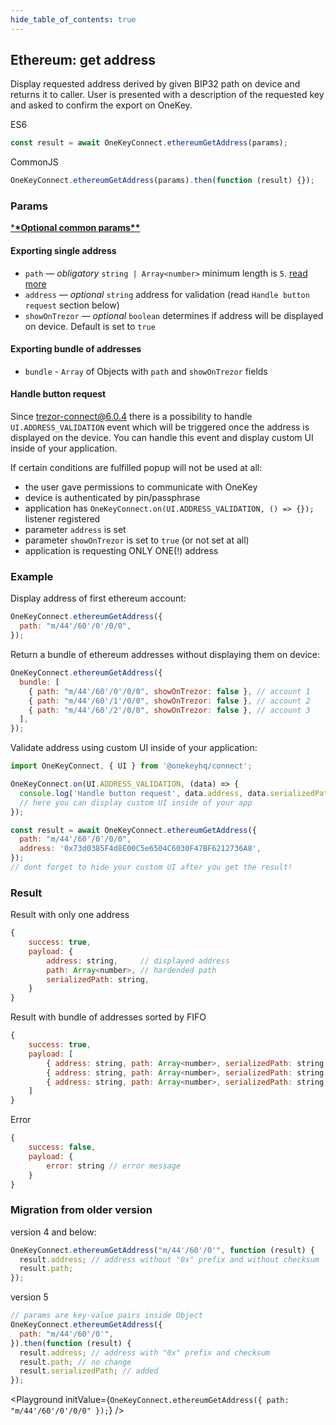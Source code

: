 ```yaml
---
hide_table_of_contents: true
---
```



## Ethereum: get address

Display requested address derived by given BIP32 path on device and returns it to caller. User is presented with a description of the requested key and asked to confirm the export on OneKey.

ES6

```javascript
const result = await OneKeyConnect.ethereumGetAddress(params);
```

CommonJS

```javascript
OneKeyConnect.ethereumGetAddress(params).then(function (result) {});
```

### Params

[\***\*Optional common params\*\***](./commonParams)

#### Exporting single address

- `path` — _obligatory_ `string | Array<number>` minimum length is `5`. [read more](./path)
- `address` — _optional_ `string` address for validation (read `Handle button request` section below)
- `showOnTrezor` — _optional_ `boolean` determines if address will be displayed on device. Default is set to `true`

#### Exporting bundle of addresses

- `bundle` - `Array` of Objects with `path` and `showOnTrezor` fields

#### Handle button request

Since trezor-connect@6.0.4 there is a possibility to handle `UI.ADDRESS_VALIDATION` event which will be triggered once the address is displayed on the device. You can handle this event and display custom UI inside of your application.

If certain conditions are fulfilled popup will not be used at all:

- the user gave permissions to communicate with OneKey
- device is authenticated by pin/passphrase
- application has `OneKeyConnect.on(UI.ADDRESS_VALIDATION, () => {});` listener registered
- parameter `address` is set
- parameter `showOnTrezor` is set to `true` (or not set at all)
- application is requesting ONLY ONE(!) address

### Example

Display address of first ethereum account:

```javascript
OneKeyConnect.ethereumGetAddress({
  path: "m/44'/60'/0'/0/0",
});
```

Return a bundle of ethereum addresses without displaying them on device:

```javascript
OneKeyConnect.ethereumGetAddress({
  bundle: [
    { path: "m/44'/60'/0'/0/0", showOnTrezor: false }, // account 1
    { path: "m/44'/60'/1'/0/0", showOnTrezor: false }, // account 2
    { path: "m/44'/60'/2'/0/0", showOnTrezor: false }, // account 3
  ],
});
```

Validate address using custom UI inside of your application:

```javascript
import OneKeyConnect, { UI } from '@onekeyhq/connect';

OneKeyConnect.on(UI.ADDRESS_VALIDATION, (data) => {
  console.log('Handle button request', data.address, data.serializedPath);
  // here you can display custom UI inside of your app
});

const result = await OneKeyConnect.ethereumGetAddress({
  path: "m/44'/60'/0'/0/0",
  address: '0x73d0385F4d8E00C5e6504C6030F47BF6212736A8',
});
// dont forget to hide your custom UI after you get the result!
```

### Result

Result with only one address

```javascript
{
    success: true,
    payload: {
        address: string,     // displayed address
        path: Array<number>, // hardended path
        serializedPath: string,
    }
}
```

Result with bundle of addresses sorted by FIFO

```javascript
{
    success: true,
    payload: [
        { address: string, path: Array<number>, serializedPath: string }, // account 1
        { address: string, path: Array<number>, serializedPath: string }, // account 2
        { address: string, path: Array<number>, serializedPath: string }  // account 3
    ]
}
```

Error

```javascript
{
    success: false,
    payload: {
        error: string // error message
    }
}
```

### Migration from older version

version 4 and below:

```javascript
OneKeyConnect.ethereumGetAddress("m/44'/60'/0'", function (result) {
  result.address; // address without "0x" prefix and without checksum
  result.path;
});
```

version 5

```javascript
// params are key-value pairs inside Object
OneKeyConnect.ethereumGetAddress({
  path: "m/44'/60'/0'",
}).then(function (result) {
  result.address; // address with "0x" prefix and checksum
  result.path; // no change
  result.serializedPath; // added
});
```



<Playground
  initValue={`OneKeyConnect.ethereumGetAddress({
    path: "m/44'/60'/0'/0/0"
});`}
/>
